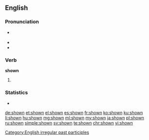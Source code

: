 ==English==

===Pronunciation===
* {{a|US}} {{IPA|/ˈʃoʊ̪n/}}
* {{audio|en-us-shown.ogg|Audio (US)|lang=en}}
* {{rhymes|əʊn}}

===Verb===
'''shown'''

# {{past participle of|show|lang=en}}

===Statistics===
* {{rank|mighty|Hart|social|923|shown|escape|Mr|shot}}

[[Category:English irregular past participles]]

[[de:shown]]
[[et:shown]]
[[el:shown]]
[[es:shown]]
[[fr:shown]]
[[ko:shown]]
[[ku:shown]]
[[li:shown]]
[[hu:shown]]
[[mg:shown]]
[[ml:shown]]
[[my:shown]]
[[ja:shown]]
[[pl:shown]]
[[ru:shown]]
[[simple:shown]]
[[sv:shown]]
[[te:shown]]
[[chr:shown]]
[[vi:shown]]